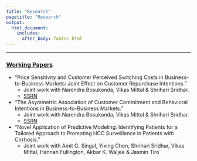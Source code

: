 ```yaml
---
title: "Research"
pagetitle: "Research"
output: 
  html_document:
    includes:
      after_body: footer.html
---
```

***

### <u>Working Papers </u>
  - “Price Sensitivity and Customer Perceived Switching Costs in Business-to-Business Markets: Joint
Effect on Customer Repurchase Intentions.”
    - Joint work with Narendra Bosukonda, Vikas Mittal & Shrihari Sridhar.
    - [SSRN](https://papers.ssrn.com/abstract=3530532){target="_blank"}
&nbsp;

  - “The Asymmetric Association of Customer Commitment and Behavioral Intentions in
Business-to-Business Markets.” 
    - Joint work with Narendra Bosukonda, Vikas Mittal & Shrihari Sridhar.
    - [SSRN](https://papers.ssrn.com/abstract=3532546){target="_blank"}
&nbsp;
  - "Novel Application of Predictive Modeling: Identifying Patients for a Tailored Approach to Promoting HCC Surveillance in Patients with Cirrhosis."
    - Joint work with Amit G. Singal, Yixing Chen, Shrihari Sridhar, Vikas Mittal, Hannah Fullington, Akbar K. Waljee & Jasmin Tiro
